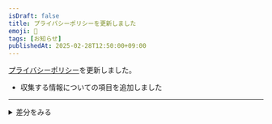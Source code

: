 ```yaml
---
isDraft: false
title: プライバシーポリシーを更新しました
emoji: 🙈
tags: [お知らせ]
publishedAt: 2025-02-28T12:50:00+09:00
---
```


[プライバシーポリシー](/docs/privacy/)を更新しました。

- 収集する情報についての項目を追加しました

---

<details>
<summary>差分をみる</summary>

```diff
 本サービスでは、以下の情報を取得します。
 
 1. メールアドレス
+1. リファラ、IPアドレス、サーバーアクセスログに関する情報
 1. 外部サービスでユーザーが利用するID、その他当該外部サービスのプライバシー設定によりユーザーが連携先に開示を認めた情報
 1. その他、運営者の定めるフォーム等でユーザーが入力した情報
```

> [GitHubでみる](https://github.com/yondako/info/commit/af8b03d67b04b3389873764ae1599546307dfd18)
</details>
